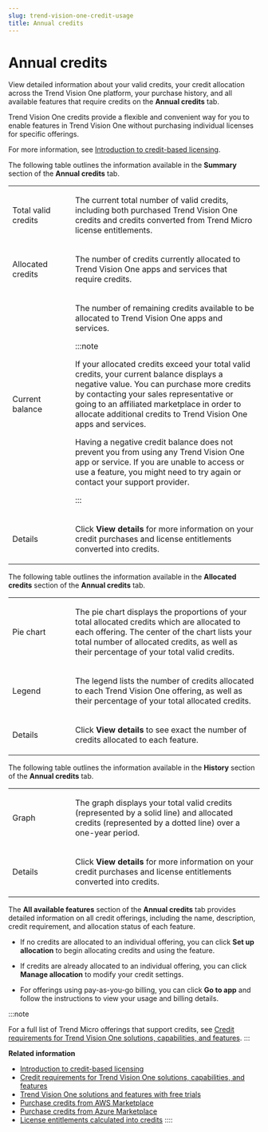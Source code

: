 ```yaml
---
slug: trend-vision-one-credit-usage
title: Annual credits
---
```

# Annual credits

View detailed information about your valid credits, your credit allocation across the Trend Vision One platform, your purchase history, and all available features that require credits on the **Annual credits** tab.

Trend Vision One credits provide a flexible and convenient way for you to enable features in Trend Vision One without purchasing individual licenses for specific offerings.

For more information, see [Introduction to credit-based licensing](introducing-credit-based-licensing.mdx).

The following table outlines the information available in the **Summary** section of the **Annual credits** tab.

<table>
<colgroup>
<col style="width: 25%" />
<col style="width: 75%" />
</colgroup>
<tbody>
<tr>
<td><p>Total valid credits</p></td>
<td><p>The current total number of valid credits, including both purchased Trend Vision One credits and credits converted from Trend Micro license entitlements.</p></td>
</tr>
<tr>
<td><p>Allocated credits</p></td>
<td><p>The number of credits currently allocated to Trend Vision One apps and services that require credits.</p></td>
</tr>
<tr>
<td><p>Current balance</p></td>
<td><p>The number of remaining credits available to be allocated to Trend Vision One apps and services.</p>


:::note

<p>If your allocated credits exceed your total valid credits, your current balance displays a negative value. You can purchase more credits by contacting your sales representative or going to an affiliated marketplace in order to allocate additional credits to Trend Vision One apps and services.</p>
<p>Having a negative credit balance does not prevent you from using any Trend Vision One app or service. If you are unable to access or use a feature, you might need to try again or contact your support provider.</p>


:::

</td>
</tr>
<tr>
<td><p>Details</p></td>
<td><p>Click <strong>View details</strong> for more information on your credit purchases and license entitlements converted into credits.</p></td>
</tr>
</tbody>
</table>

The following table outlines the information available in the **Allocated credits** section of the **Annual credits** tab.

<table>
<colgroup>
<col style="width: 25%" />
<col style="width: 75%" />
</colgroup>
<tbody>
<tr>
<td><p>Pie chart</p></td>
<td><p>The pie chart displays the proportions of your total allocated credits which are allocated to each offering. The center of the chart lists your total number of allocated credits, as well as their percentage of your total valid credits.</p></td>
</tr>
<tr>
<td><p>Legend</p></td>
<td><p>The legend lists the number of credits allocated to each Trend Vision One offering, as well as their percentage of your total allocated credits.</p></td>
</tr>
<tr>
<td><p>Details</p></td>
<td><p>Click <strong>View details</strong> to see exact the number of credits allocated to each feature.</p></td>
</tr>
</tbody>
</table>

The following table outlines the information available in the **History** section of the **Annual credits** tab.

<table>
<colgroup>
<col style="width: 25%" />
<col style="width: 75%" />
</colgroup>
<tbody>
<tr>
<td><p>Graph</p></td>
<td><p>The graph displays your total valid credits (represented by a solid line) and allocated credits (represented by a dotted line) over a one-year period.</p></td>
</tr>
<tr>
<td><p>Details</p></td>
<td><p>Click <strong>View details</strong> for more information on your credit purchases and license entitlements converted into credits.</p></td>
</tr>
</tbody>
</table>

The **All available features** section of the **Annual credits** tab provides detailed information on all credit offerings, including the name, description, credit requirement, and allocation status of each feature.

- If no credits are allocated to an individual offering, you can click **Set up allocation** to begin allocating credits and using the feature.

- If credits are already allocated to an individual offering, you can click **Manage allocation** to modify your credit settings.

- For offerings using pay-as-you-go billing, you can click **Go to app** and follow the instructions to view your usage and billing details.

:::note

For a full list of Trend Micro offerings that support credits, see [Credit requirements for Trend Vision One solutions, capabilities, and features](credit-req-for-apps-services.mdx).
:::

**Related information**

- [Introduction to credit-based licensing](introducing-credit-based-licensing.md "Trend Vision One credit-based licensing is an innovative pricing model that provides you with a more flexible way to manage multiple solutions through Trend Vision One.")
- [Credit requirements for Trend Vision One solutions, capabilities, and features](credit-req-for-apps-services.md "Allocate Trend Vision One credits to enable the following solutions, capabilities, and services.")
- [Trend Vision One solutions and features with free trials](v1-features-free-trials.md "Start a free trial of select Trend Vision One features to experience the benefits before committing to allocating credits or using pay-as-you-go.")
- [Purchase credits from AWS Marketplace](purchasing-credits-aws-marketplace.md "Purchase and upgrade your Trend Vision One credit license from AWS Marketplace.")
- [Purchase credits from Azure Marketplace](credits-azure-marketplace.md "Purchase a Trend Vision One credits license from the Microsoft Azure Marketplace.")
- [License entitlements calculated into credits](license-calculated-credits.md "If your company has purchased or renewed licenses for XDR sensors or other Trend Vision One services that support credit-based licensing, such licenses will be automatically calculated into credits upon activation.")
::::
